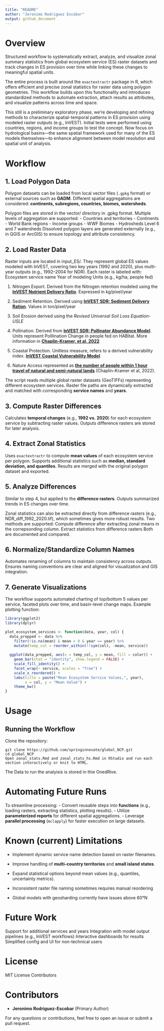 ```yaml
---
title: "README"
author: "Jeronimo Rodriguez Escobar"
output: github_document
---
```



# Overview

Structured workflow to systematically extract, analyze, and visualize zonal summary statistics from global ecosystem service (ES) raster datasets and track changes in ES provision over time while linking these changes to meaningful spatial units.

The entire process is built around the `exactextractr` package in R, which offers efficient and precise zonal statistics for raster data using polygon geometries. This workflow builds upon this functionality and introduces standardized methods to automate extraction, attach results as attributes, and visualize patterns across time and space.

This still is a preliminary exploratory phase,  we’re developing and refining methods to characterize spatial-temporal patterns in ES provision using modeled raster outputs (e.g., InVEST). Initial tests were performed using countries, regions, and income groups to test the concept. 
Now focus on hydrological basins—the same spatial framework used for many of the ES models themselves—to enhance alignment between model resolution and spatial unit of analysis.


# Workflow

## 1. Load Polygon Data


Polygon datasets can be loaded from local vector files (`.gpkg` format)
or external sources such as **GADM**. Different spatial aggregations are
considered: **continents, subregions, countries, biomes, watersheds**.

Polygon files are stored in the vector/ directory in .gpkg format. Multiple levels of aggregation are supported: - Countries and territories - Continents - World Bank regions - Income groups - WWF Biomes - Hydrosheds Level 6 and 7 watersheds Dissolved polygon layers are generated externally (e.g., in QGIS or ArcGIS) to ensure topology and attribute consistency.

## 2. Load Raster Data

Raster inputs are located in input_ES/. They represent global ES values modeled with InVEST, covering two key years (1992 and 2020), plus multi-year outputs (e.g., 1992–2004 for NDR). Each raster is labeled with: Ecosystem service name Year of modeling Units (e.g., kg/ha, people fed)

1.  Nitrogen Export. Derived from the Nitrogen retention modeled using the [**InVEST Nutrient Delivery Ratio**](http://data.naturalcapitalproject.org/invest-releases/3.5.0/userguide/ndr.html). Expressed in kg/pixel/year

2.  Sediment Retention. Derived using [**InVEST SDR: Sediment Delivery Ration**](https://storage.googleapis.com/releases.naturalcapitalproject.org/invest-userguide/latest/en/sdr.html). Values in ton/pixel/year

3.  Soil Erosion derived using the *Revised Universal Soil Loss Equation-USLE*

4.  Pollination. Derived from [**InVEST SDR: Pollinator Abundance Model**](https://storage.googleapis.com/releases.naturalcapitalproject.org/invest-userguide/latest/en/croppollination.html). Units represent Polllination Change in people fed on HABitat. More information in [**Chaplin-Kramer, et al. 2022**](https://static-content.springer.com/esm/art%3A10.1038%2Fs41559-022-01934-5/MediaObjects/41559_2022_1934_MOESM1_ESM.pdf)

5.  Coastal Protection. Unitless measure, refers to a derived vulnerability index. [**InVEST Coastal Vulnerability Model**](https://storage.googleapis.com/releases.naturalcapitalproject.org/invest-userguide/latest/en/coastal_vulnerability.html)

6.  Nature Access represented as [**the number of people within 1 hour travel of natural and semi-natural lands**](https://github.com/springinnovate/distance-to-hab-with-friction) (Chaplin-Kramer et al, 2022).



The script reads multiple global raster datasets (GeoTIFFs) representing
different ecosystem services. Raster file paths are dynamically
extracted and matched with corresponding **service names** and
**years**.

## 3. Compute Raster Differences

Calculates **temporal changes** (e.g., **1992 vs. 2020**) for each
ecosystem service by subtracting raster values. Outputs difference
rasters are stored for later analysis.

## 4. Extract Zonal Statistics

Uses `exactextractr` to compute **mean values** of each ecosystem
service per polygon. Supports additional statistics such as **median,
standard deviation, and quantiles**. Results are merged with the
original polygon dataset and exported.


## 5. Analyze Differences


Similar to step 4, but applied to the **difference rasters**. Outputs
summarized trends in ES changes over time.

Zonal statistics can also be extracted directly from difference rasters (e.g., NDR_diff_1992_2020.tif), which sometimes gives more robust results. Two methods are supported: Compute difference after extracting zonal means in the correpsonding column. Extract statistics from difference rasters Both are documented and compared.


## 6. Normalize/Standardize Column Names

Automates renaming of columns to maintain consistency across outputs.
Ensures naming conventions are clear and aligned for visualization and
GIS integration.


## 7. Generate Visualizations

The workflow supports automated charting of top/bottom 5 values per service, faceted plots over time, and basin-level change maps. Example plotting function:

```r

library(ggplot2)
library(dplyr)

plot_ecosystem_services <- function(data, year, col) {
  data_prepped <- data %>%
    filter(!is.na(mean) & mean > 0 & year == year) %>%
    mutate(temp_col = reorder_within(!!sym(col), -mean, service))  
  
  ggplot(data_prepped, aes(x = temp_col, y = mean, fill = color)) +
    geom_bar(stat = "identity", show.legend = FALSE) +
    scale_fill_identity() +
    facet_wrap(~ service, scales = "free") +
    scale_x_reordered() +  
    labs(title = paste("Mean Ecosystem Service Values,", year),
         x = col, y = "Mean Value") +
    theme_bw()
}
```

# Usage

## Running the Workflow


Clone the repository:

```         
git clone https://github.com/springinnovate/global_NCP.git
cd global_NCP
Open zonal_stats.Rmd and zonal_stats_hs.Rmd in RStudio and run each section interactively or knit to HTML.
```


The Data to run the analyisis is stored in thie OnedRive. 

# Automating Future Runs


To streamline processing: - Convert reusable steps into **functions**
(e.g., loading rasters, extracting statistics, plotting results). -
Utilize **parameterized reports** for different spatial aggregations. -
Leverage **parallel processing** (`mclapply`) for faster execution on
large datasets.

# Known (current) Limitations


-   Implement dynamic service name detection based on raster filenames.
-   Improve handling of **multi-country territories** and **small island
    states**.
-   Expand statistical options beyond mean values (e.g., quantiles,
    uncertainty metrics).

- Inconsistent raster file naming sometimes requires manual reordering
- Global models with geosharding currently have issues above 60°N

# Future Work

Support for additional services and years
Integration with model output pipelines (e.g., InVEST workflows)
Interactive dashboards for results
Simplified config and UI for non-technical users


# License

MIT License
Contributors


# Contributors

-   **Jeronimo Rodriguez-Escobar** (Primary Author)

For any questions or contributions, feel free to open an issue or submit
a pull request.
